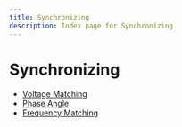 ```yaml
---
title: Synchronizing
description: Index page for Synchronizing
---
```


# Synchronizing

- [Voltage Matching](voltage-matching)
- [Phase Angle](phase-angle)
- [Frequency Matching](frequency-matching)
